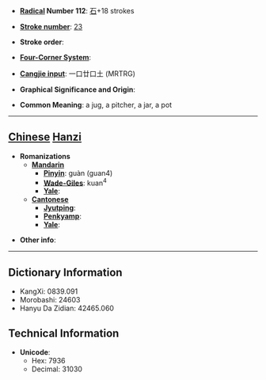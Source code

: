 * '''[[Wiktionary:Chinese radical index| Radical]] Number 112''': [[Wiktionary:Chinese radical index 石|石]]+18 strokes

* '''[[Wiktionary:Chinese total strokes index|Stroke number]]''': [[Wiktionary:Chinese total strokes index 23|23]]

* '''Stroke order''': 

* '''[[Wiktionary:Chinese four corner index|Four-Corner System]]''': 

* '''[[Wiktionary:Chinese Cangjie index|Cangjie input]]''': 一口廿口土 (MRTRG)

* '''Graphical Significance and Origin''': 

* '''Common Meaning''': a jug, a pitcher, a jar, a pot

----

== [[Chinese]] [[Hanzi]] ==

* '''Romanizations'''
** '''[[Mandarin]]'''
*** '''[[Pinyin]]''': guàn (guan4)
*** '''[[Wade-Giles]]''': kuan<sup>4</sup>
*** '''[[Yale]]''': 
** '''[[Cantonese]]'''
*** '''[[Jyutping]]''':
*** '''[[Penkyamp]]''': 
*** '''[[Yale]]''': 

* '''Other info''': 

----

== Dictionary Information ==

* KangXi: 0839.091
* Morobashi: 24603
* Hanyu Da Zidian: 42465.060

== Technical Information ==

* '''Unicode''':
** Hex: 7936
** Decimal: 31030